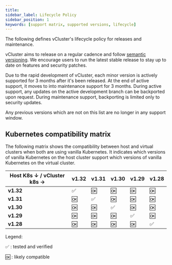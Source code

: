 ```yaml
---
title: 
sidebar_label: Lifecycle Policy
sidebar_position: 1
keywords: [support matrix, supported versions, lifecycle]
---
```



The following defines vCluster's lifecycle policy for releases and maintenance.

vCluster aims to release on a regular cadence and follow [semantic versioning](https://semver.org/). We encourage users to run the latest stable release
to stay up to date on features and security patches.

Due to the rapid development of vCluster, each minor version is actively supported for 3 months after it's been released. At the end of
active support, it moves to into maintenance support for 3 months. During active support, any updates on the active development branch can
be backported upon request. During maintenance support, backporting is limited only to security updates.

Any previous versions which are not on this list are no longer in any support window.

<SupportedVersions />

## Kubernetes compatibility matrix

The following matrix shows the compatibility between host and virtual clusters when both are using vanilla Kubernetes. It indicates which versions of vanilla Kubernetes on the host cluster support which versions of vanilla Kubernetes on the virtual cluster.


| Host K8s ↓ / vCluster k8s → | v1.32 | v1.31 | v1.30 | v1.29 | v1.28 |
|-----------------------------|-------|-------|-------|-------|-------|
| **v1.32**                   | ✅    | 🆗    | 🆗    | 🆗    | 🆗    |
| **v1.31**                   | 🆗    | ✅    | 🆗    | 🆗    | 🆗    |
| **v1.30**                   | 🆗    | 🆗    | ✅    | 🆗    | 🆗    |
| **v1.29**                   | 🆗    | 🆗    | 🆗    | ✅    | 🆗    |
| **v1.28**                   | 🆗    | 🆗    | 🆗    | 🆗    | ✅    |



Legend:

✅ : tested and verified

🆗 : likely compatible
